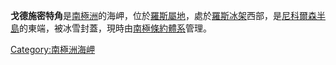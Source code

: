 {{coord|80|41|S|161|12|E|source:GNIS|display=title}}

'''戈德施密特角'''是[[南極洲|南極洲]]的海岬，位於[[羅斯屬地|羅斯屬地]]，處於[[羅斯冰架|羅斯冰架]]西部，是[[尼科爾森半島|尼科爾森半島]]的東端，被冰雪封蓋，現時由[[南極條約體系|南極條約體系]]管理。

{{DEFAULTSORT:Cape Goldschmidt}}
[[Category:南極洲海岬|Category:南極洲海岬]]


{{ShackletonCoast-geo-stub}}